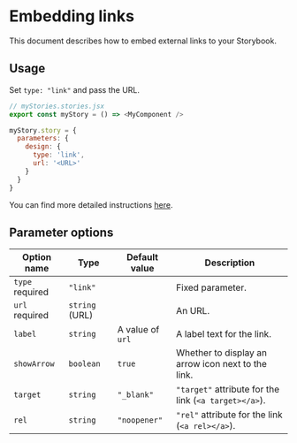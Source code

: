 
<Meta title="Docs/Link/README" />

# Embedding links

<Subtitle>
  This document describes how to embed external links to your Storybook.
</Subtitle>

## Usage

Set `type: "link"` and pass the URL.

```js
// myStories.stories.jsx
export const myStory = () => <MyComponent />

myStory.story = {
  parameters: {
    design: {
      type: 'link',
      url: '<URL>'
    }
  }
}
```

You can find more detailed instructions [here](/?path=/docs/docs-link-examples--embed-link).

## Parameter options

| Option name                                      | Type           | Default value    | Description                                           |
| ------------------------------------------------ | -------------- | ---------------- | ----------------------------------------------------- |
| `type` <Badge status="positive">required</Badge> | `"link"`       |                  | Fixed parameter.                                      |
| `url` <Badge status="positive">required</Badge>  | `string` (URL) |                  | An URL.                                               |
| `label`                                          | `string`       | A value of `url` | A label text for the link.                            |
| `showArrow`                                      | `boolean`      | `true`           | Whether to display an arrow icon next to the link.    |
| `target`                                         | `string`       | `"_blank"`       | `"target"` attribute for the link (`<a target></a>`). |
| `rel`                                            | `string`       | `"noopener"`     | `"rel"` attribute for the link (`<a rel></a>`).       |
